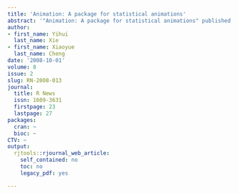 ```yaml
---
title: 'Animation: A package for statistical animations'
abstract: '"Animation: A package for statistical animations" published in R News.'
author:
- first_name: Yihui
  last_name: Xie
- first_name: Xiaoyue
  last_name: Cheng
date: '2008-10-01'
volume: 8
issue: 2
slug: RN-2008-013
journal:
  title: R News
  issn: 1609-3631
  firstpage: 23
  lastpage: 27
packages:
  cran: ~
  bioc: ~
CTV: ~
output:
  rjtools::rjournal_web_article:
    self_contained: no
    toc: no
    legacy_pdf: yes

---
```

